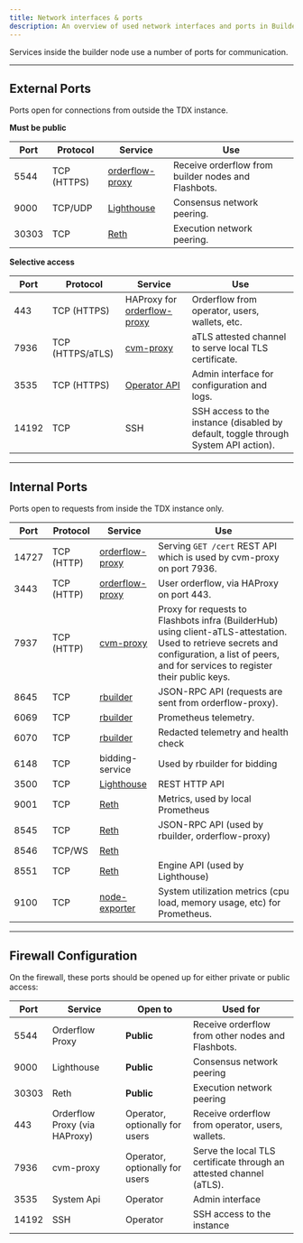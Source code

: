 ```yaml
---
title: Network interfaces & ports
description: An overview of used network interfaces and ports in BuilderNet nodes.
---
```


Services inside the builder node use a number of ports for communication.

<hr class="clean" />

## External Ports

Ports open for connections from outside the TDX instance.

**Must be public**

| Port  | Protocol    | Service                                                                      | Use                                                 |
| ----- | ----------- | ---------------------------------------------------------------------------- | --------------------------------------------------- |
| 5544  | TCP (HTTPS) | [orderflow-proxy](https://github.com/flashbots/tdx-orderflow-proxy)          | Receive orderflow from builder nodes and Flashbots. |
| 9000  | TCP/UDP     | [Lighthouse](https://lighthouse-book.sigmaprime.io/advanced_networking.html) | Consensus network peering.                          |
| 30303 | TCP         | [Reth](https://reth.rs/run/ports.html)                                       | Execution network peering.                          |

**Selective access**

| Port  | Protocol         | Service                                                                     | Use                                                                                 |
| ----- | ---------------- | --------------------------------------------------------------------------- | ----------------------------------------------------------------------------------- |
| 443   | TCP (HTTPS)      | HAProxy for [orderflow-proxy](https://github.com/flashbots/orderflow-proxy) | Orderflow from operator, users, wallets, etc.                                       |
| 7936  | TCP (HTTPS/aTLS) | [cvm-proxy](https://github.com/flashbots/cvm-reverse-proxy)                 | aTLS attested channel to serve local TLS certificate.                               |
| 3535  | TCP (HTTPS)      | [Operator API](./operator-api)                                              | Admin interface for configuration and logs.                                         |
| 14192 | TCP              | SSH                                                                         | SSH access to the instance (disabled by default, toggle through System API action). |

<hr class="clean" />

## Internal Ports

Ports open to requests from inside the TDX instance only.

| Port  | Protocol   | Service                                                                      | Use                                                                                                                                                                                            |
| ----- | ---------- | ---------------------------------------------------------------------------- | ---------------------------------------------------------------------------------------------------------------------------------------------------------------------------------------------- |
| 14727 | TCP (HTTP) | [orderflow-proxy](https://github.com/flashbots/orderflow-proxy)              | Serving `GET /cert` REST API which is used by cvm-proxy on port 7936.                                                                                                                          |
| 3443  | TCP (HTTP) | [orderflow-proxy](https://github.com/flashbots/orderflow-proxy)              | User orderflow, via HAProxy on port 443.                                                                                                                                                       |
| 7937  | TCP (HTTP) | [cvm-proxy](https://github.com/flashbots/cvm-reverse-proxy)                  | Proxy for requests to Flashbots infra (BuilderHub) using client-aTLS-attestation. Used to retrieve secrets and configuration, a list of peers, and for services to register their public keys. |
| 8645  | TCP        | [rbuilder](https://github.com/flashbots/rbuilder)                            | JSON-RPC API (requests are sent from orderflow-proxy).                                                                                                                                         |
| 6069  | TCP        | [rbuilder](https://github.com/flashbots/rbuilder)                            | Prometheus telemetry.                                                                                                                                                                          |
| 6070  | TCP        | [rbuilder](https://github.com/flashbots/rbuilder)                            | Redacted telemetry and health check                                                                                                                                                            |
| 6148  | TCP        | bidding-service                                                              | Used by rbuilder for bidding                                                                                                                                                                   |
| 3500  | TCP        | [Lighthouse](https://lighthouse-book.sigmaprime.io/advanced_networking.html) | REST HTTP API                                                                                                                                                                                  |
| 9001  | TCP        | [Reth](https://reth.rs/run/ports.html)                                       | Metrics, used by local Prometheus                                                                                                                                                              |
| 8545  | TCP        | [Reth](https://reth.rs/run/ports.html)                                       | JSON-RPC API (used by rbuilder, orderflow-proxy)                                                                                                                                               |
| 8546  | TCP/WS     | [Reth](https://reth.rs/run/ports.html)                                       |                                                                                                                                                                                                |
| 8551  | TCP        | [Reth](https://reth.rs/run/ports.html)                                       | Engine API (used by Lighthouse)                                                                                                                                                                |
| 9100  | TCP        | [node-exporter](https://github.com/prometheus/node_exporter)                 | System utilization metrics (cpu load, memory usage, etc) for Prometheus.                                                                                                                       |

<hr class="clean" />

## Firewall Configuration

On the firewall, these ports should be opened up for either private or public access:

| Port  | Service                       | Open to                        | Used for                                                            |
| ----- | ----------------------------- | ------------------------------ | ------------------------------------------------------------------- |
| 5544  | Orderflow Proxy               | **Public**                     | Receive orderflow from other nodes and Flashbots.                   |
| 9000  | Lighthouse                    | **Public**                     | Consensus network peering                                           |
| 30303 | Reth                          | **Public**                     | Execution network peering                                           |
| 443   | Orderflow Proxy (via HAProxy) | Operator, optionally for users | Receive orderflow from operator, users, wallets.                    |
| 7936  | cvm-proxy                     | Operator, optionally for users | Serve the local TLS certificate through an attested channel (aTLS). |
| 3535  | System Api                    | Operator                       | Admin interface                                                     |
| 14192 | SSH                           | Operator                       | SSH access to the instance                                          |
